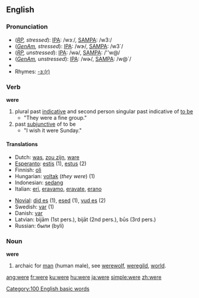 {{wikipedia}}
==English==

{{rank|she|they|my|35|were|are|their|one}}

===Pronunciation===
*(''[[RP]], stressed''): [[w:IPA|IPA]]: /wɜː/, [[w:SAMPA|SAMPA]]: /w3:/
*(''[[GenAm]], stressed''): [[w:IPA|IPA]]: /wɝ/, [[w:SAMPA|SAMPA]]: /w3`/
*(''[[RP]], unstressed''): [[w:IPA|IPA]]: /wə/, [[w:SAMPA|SAMPA]]: /''w@/
*(''[[GenAm]], unstressed''): [[w:IPA|IPA]]: /wɚ/, [[w:SAMPA|SAMPA]]: /w@`/
*{{audio|en-us-were.ogg|Audio (US)}}
*Rhymes: [[Rhymes:English:-ɜː(r)|-ɜː(r)]]

===Verb===
'''were''' 
# plural past [[Indicative_mood|indicative]] and second person singular past indicative of [[be|to be]]
#* "They were a fine group."
# past [[w:Subjunctive_mood|subjunctive]] of to be
#* "I wish it were Sunday."

====Translations====
{{top}}
*Dutch: [[was]], [[zou zijn]], [[ware]]
*[[Esperanto]]: [[estis]] (1), [[estus]] (2)
*Finnish: [[oli]]
*Hungarian: [[volt#Hungarian|voltak]] (''they were'') (1)
*Indonesian: [[sedang]]
*Italian: [[eri]], [[eravamo]], [[eravate]], [[erano]]
{{mid}}
*[[Novial]]: [[did es]] (1), [[esed]] (1), [[vud es]] (2)
*Swedish: [[var]] (1)
*Danish: [[var]]
*Latvian: bijām (1st pers.), bijāt (2nd pers.), būs (3rd pers.)
*Russian: были (byli)
{{bottom}}

===Noun===
'''were''' 
# archaic for [[man]] (human male), see [[werewolf]], [[weregild]], [[world]].

[[Category:100 English basic words]]

[[ang:were]]
[[fr:were]]
[[ku:were]]
[[hu:were]]
[[ja:were]]
[[simple:were]]
[[zh:were]]